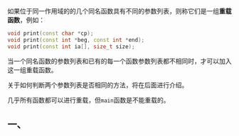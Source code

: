 如果位于同一作用域的的几个同名函数具有不同的参数列表，则称它们是一组**重载函数**，例如：

```cpp
void print(const char *cp);
void print(const int *beg, const int *end);
void print(const int ia[], size_t size);
```

当一个同名函数的参数列表和已有的每一个函数参数列表都不相同时，才可以加入这一组重载函数。

关于如何判断两个参数列表是否相同的方法，将在后面进行介绍。

几乎所有函数都可以进行重载，但`main`函数是不能重载的。

## 一、